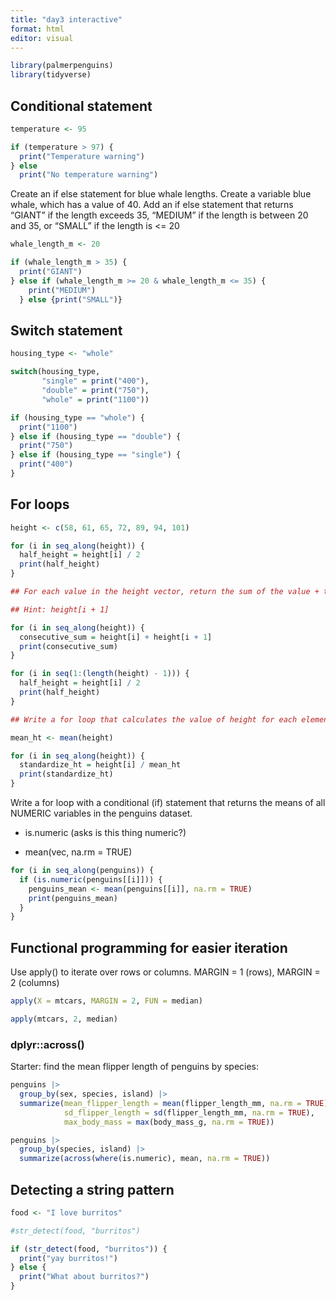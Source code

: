 ```yaml
---
title: "day3 interactive"
format: html
editor: visual
---
```


```r
library(palmerpenguins)
library(tidyverse)
```

## Conditional statement

```r
temperature <- 95

if (temperature > 97) {
  print("Temperature warning")
} else 
  print("No temperature warning")
```

Create an if else statement for blue whale lengths. Create a variable blue whale, which has a value of 40. Add an if else statement that returns "GIANT" if the length exceeds 35, "MEDIUM" if the length is between 20 and 35, or "SMALL" if the length is \<= 20

```r
whale_length_m <- 20

if (whale_length_m > 35) { 
  print("GIANT") 
} else if (whale_length_m >= 20 & whale_length_m <= 35) {
    print("MEDIUM")
  } else {print("SMALL")}
```

## Switch statement

```r
housing_type <- "whole"

switch(housing_type,
       "single" = print("400"),
       "double" = print("750"),
       "whole" = print("1100"))

if (housing_type == "whole") {
  print("1100")
} else if (housing_type == "double") {
  print("750")
} else if (housing_type == "single") {
  print("400")
}
```

## For loops

```r
height <- c(58, 61, 65, 72, 89, 94, 101)

for (i in seq_along(height)) {
  half_height = height[i] / 2
  print(half_height)
}

## For each value in the height vector, return the sum of the value + the one right after it...

## Hint: height[i + 1]

for (i in seq_along(height)) {
  consecutive_sum = height[i] + height[i + 1]
  print(consecutive_sum)
}

for (i in seq(1:(length(height) - 1))) {
  half_height = height[i] / 2
  print(half_height)
}

## Write a for loop that calculates the value of height for each element divided by the mean of the entire height vector

mean_ht <- mean(height)

for (i in seq_along(height)) {
  standardize_ht = height[i] / mean_ht
  print(standardize_ht)
}
```

Write a for loop with a conditional (if) statement that returns the means of all NUMERIC variables in the penguins dataset.

-   is.numeric (asks is this thing numeric?)

-   mean(vec, na.rm = TRUE)

```r

for (i in seq_along(penguins)) {
  if (is.numeric(penguins[[i]])) {
    penguins_mean <- mean(penguins[[i]], na.rm = TRUE)
    print(penguins_mean)
  }
}
```

## Functional programming for easier iteration

Use apply() to iterate over rows or columns. MARGIN = 1 (rows), MARGIN = 2 (columns)

```r
apply(X = mtcars, MARGIN = 2, FUN = median)

apply(mtcars, 2, median)
```

### dplyr::across()

Starter: find the mean flipper length of penguins by species:

```r
penguins |> 
  group_by(sex, species, island) |> 
  summarize(mean_flipper_length = mean(flipper_length_mm, na.rm = TRUE),
            sd_flipper_length = sd(flipper_length_mm, na.rm = TRUE),
            max_body_mass = max(body_mass_g, na.rm = TRUE))
```

```r
penguins |> 
  group_by(species, island) |> 
  summarize(across(where(is.numeric), mean, na.rm = TRUE))
```

## Detecting a string pattern

```r
food <- "I love burritos"

#str_detect(food, "burritos")

if (str_detect(food, "burritos")) {
  print("yay burritos!")
} else {
  print("What about burritos?")
}
```
